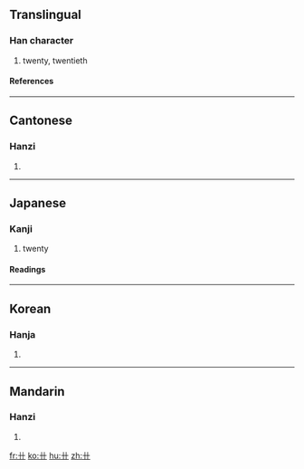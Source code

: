 {{see|廿}}

==Translingual==
===Han character===
{{Han char|rn=1|rad=一|as=02|sn=3|four=|canj=十十 (JJ)}}
# twenty, twentieth
====References====
{{Han ref|kx=0155.200|dkj=02698|dj=0353.010|hdz=10058.100|uh=5344|ud=21316|bh=A2CD|bd=41677}}
----
==Cantonese==
===Hanzi===
{{yue-hanzi|jyut=|y=ya6, ye6}}
# {{defn|Cantonese}}
----
==Japanese==
===Kanji===
{{ja-kanji|grade=|rs=一02}}
# twenty 
====Readings====
{{ja-readings|on=[[じゅう]] (jū), [[にゅう]] (nyū)|kun=[[にじゅう]] (nijuu)}}
----

==Korean==
===Hanja===
{{ko-hanja|hangeul=입|rv=ip|mr=ip}}
# {{defn|Korean}}
----
==Mandarin==
===Hanzi===
{{cmn-hanzi|pin=[[niàn]] (nian4)|wg=nien<sup>4</sup>}}
# {{defn|Mandarin}}

[[fr:卄]]
[[ko:卄]]
[[hu:卄]]
[[zh:卄]]